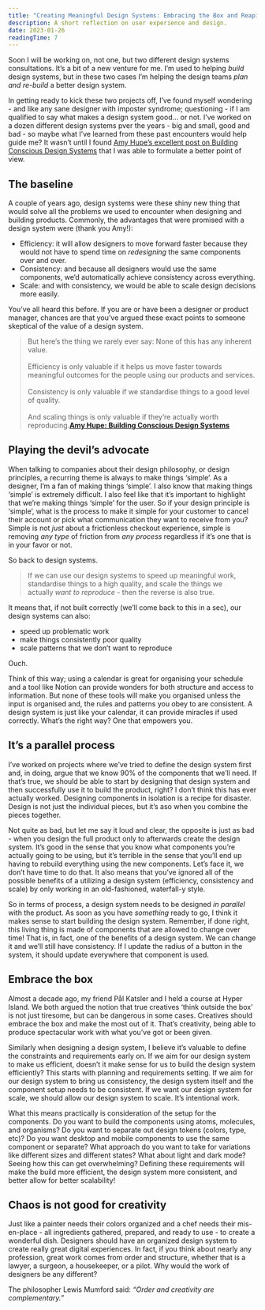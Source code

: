 ```yaml
---
title: "Creating Meaningful Design Systems: Embracing the Box and Reaping the Benefits"
description: A short reflection on user experience and design.
date: 2023-01-26
readingTime: 7
---
```


Soon I will be working on, not one, but two different design systems consultations. It’s a bit of a new venture for me. I’m used to helping *build* design systems, but in these two cases I’m helping the design teams *plan and re-build* a better design system.

In getting ready to kick these two projects off, I’ve found myself wondering - and like any sane designer with imposter syndrome; questioning - if I am qualified to say what makes a design system good… or not. I’ve worked on a dozen different design systems pver the years - big and small, good and bad - so maybe what I’ve learned from these past encounters would help guide me? It wasn’t until I found [Amy Hupe’s excellent post on Building Conscious Design Systems](https://amyhupe.co.uk/articles/building-conscious-design-systems/) that I was able to formulate a better point of view.

## The baseline

A couple of years ago, design systems were these shiny new thing that would solve all the problems we used to encounter when designing and building products. Commonly, the advantages that were promised with a design system were (thank you Amy!):

- Efficiency: it will allow designers to move forward faster because they would not have to spend time on *redesigning* the same components over and over.
- Consistency: and because all designers would use the same components, we’d automatically achieve consistency across everything.
- Scale: and with consistency, we would be able to scale design decisions more easily.

You’ve all heard this before. If you are or have been a designer or product manager, chances are that you’ve argued these exact points to someone skeptical of the value of a design system.

>But here’s the thing we rarely ever say: None of this has any inherent value.<br /><br />Efficiency is only valuable if it helps us move faster towards meaningful outcomes for the people using our products and services.<br /><br />Consistency is only valuable if we standardise things to a good level of quality.<br /><br />And scaling things is only valuable if they’re actually worth reproducing.**[Amy Hupe: Building Conscious Design Systems](https://amyhupe.co.uk/articles/building-conscious-design-systems/)**

## Playing the devil’s advocate

When talking to companies about their design philosophy, or design principles, a recurring theme is always to make things ‘simple’. As a designer, I’m a fan of making things ‘simple’. I also know that making things ‘simple’ is extremely difficult. I also feel like that it’s important to highlight that we’re making things ‘simple’ for the user. So if your design principle is ‘simple’, what is the process to make it simple for your customer to cancel their account or pick what communication they want to receive from you? Simple is not *just* about a frictionless checkout experience, simple is removing *any type* of friction from *any process* regardless if it’s one that is in your favor or not.  

So back to design systems.

>If we can use our design systems to speed up meaningful work, standardise things to a high quality, and scale the things we actually *want to reproduce* - then the reverse is also true.

It means that, if not built correctly (we’ll come back to this in a sec), our design systems can also:

- speed up problematic work
- make things consistently poor quality
- scale patterns that we don’t want to reproduce

Ouch.

Think of this way; using a calendar is great for organising your schedule and a tool like Notion can provide wonders for both structure and access to information. But none of these tools will make you organised unless the input is organised and, the rules and patterns you obey to are consistent. A design system is just like your calendar, it can provide miracles if used correctly. What’s the right way? One that empowers you.

## It’s a parallel process

I’ve worked on projects where we’ve tried to define the design system first and, in doing, argue that we know 90% of the components that we’ll need. If that’s true, we should be able to start by designing that design system and then successfully use it to build the product, right? I don’t think this has ever actually worked. Designing components in isolation is a recipe for disaster. Design is not just the individual pieces, but it’s aso when you combine the pieces together.

Not quite as bad, but let me say it loud and clear, the opposite is just as bad - when you design the full product only to afterwards create the design system. It’s good in the sense that you know what components you’re actually going to be using, but it’s terrible in the sense that you’ll end up having to rebuild everything using the new components. Let’s face it, we don’t have time to do that. It also means that you’ve ignored all of the possible benefits of a utilizing a design system (efficiency, consistency and scale) by only working in an old-fashioned, waterfall-y style.

So in terms of process, a design system needs to be designed *in parallel* with the product. As soon as you have *something* ready to go, I think it makes sense to start building the design system. Remember, if done right, this living thing is made of components that are allowed to change over time! That is, in fact, one of the benefits of a design system. We can change it and we’ll still have consistency. If I update the radius of a button in the system, it should update everywhere that component is used.

## Embrace the box

Almost a decade ago, my friend Pål Katsler and I held a course at Hyper Island. We both argued the notion that true creatives ‘think outside the box’ is not just tiresome, but can be dangerous in some cases. Creatives should embrace the box and make the most out of it. That’s creativity, being able to produce spectacular work with what you’ve got or been given.

Similarly when designing a design system, I believe it’s valuable to define the constraints and requirements early on. If we aim for our design system to make us efficient, doesn’t it make sense for us to build the design system efficiently? This starts with planning and requirements setting. If we aim for our design system to bring us consistency, the design system itself and the component setup needs to be consistent. If we want our design system for scale, we should allow our design system to scale. It’s intentional work.

What this means practically is consideration of the setup for the components. Do you want to build the components using atoms, molecules, and organisms? Do you want to separate out design tokens (colors, type, etc)? Do you want desktop and mobile components to use the same component or separate? What approach do you want to take for variations like different sizes and different states? What about light and dark mode? Seeing how this can get overwhelming? Defining these requirements will make the build more efficient, the design system more consistent, and better allow for better scalability!

## Chaos is not good for creativity

Just like a painter needs their colors organized and a chef needs their mis-en-place - all ingredients gathered, prepared, and ready to use - to create a wonderful dish. Designers should have an organized design system to create really great digital experiences. In fact, if you think about nearly any profession, great work comes from order and structure, whether that is a lawyer, a surgeon, a housekeeper, or a pilot. Why would the work of designers be any different?

The philosopher Lewis Mumford said: *“Order and creativity are complementary.”*
